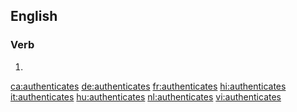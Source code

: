 ==English==

===Verb===
{{head|en|verb form}}

# {{en-third-person singular of|authenticate}}

[[ca:authenticates]]
[[de:authenticates]]
[[fr:authenticates]]
[[hi:authenticates]]
[[it:authenticates]]
[[hu:authenticates]]
[[nl:authenticates]]
[[vi:authenticates]]